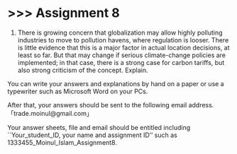 # \>\>\> Assignment 8 {.unnumbered}

1.  There is growing concern that globalization may allow highly polluting industries to move to pollution havens, where regulation is looser. There is little evidence that this is a major factor in actual location decisions, at least so far. But that may change if serious climate-change policies are implemented; in that case, there is a strong case for carbon tariffs, but also strong criticism of the concept. Explain.

You can write your answers and explanations by hand on a paper or use a typewriter such as Microsoft Word on your PCs.

After that, your answers should be sent to the following email address.「trade.moinul\@gmail.com」

Your answer sheets, file and email should be entitled including \`\`Your_student_ID, your name and assignment ID'' such as 1333455_Moinul_Islam_Assignment8.
